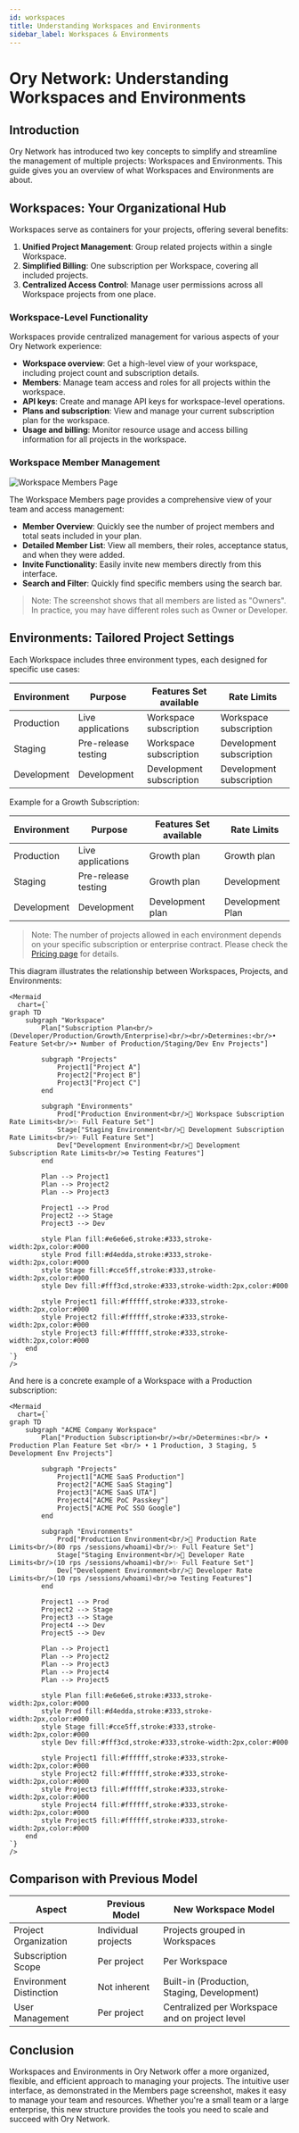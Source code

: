 ```yaml
---
id: workspaces
title: Understanding Workspaces and Environments
sidebar_label: Workspaces & Environments
---
```



# Ory Network: Understanding Workspaces and Environments

## Introduction

Ory Network has introduced two key concepts to simplify and streamline the management of multiple projects: Workspaces and
Environments. This guide gives you an overview of what Workspaces and Environments are about.

## Workspaces: Your Organizational Hub

Workspaces serve as containers for your projects, offering several benefits:

1. **Unified Project Management**: Group related projects within a single Workspace.
2. **Simplified Billing**: One subscription per Workspace, covering all included projects.
3. **Centralized Access Control**: Manage user permissions across all Workspace projects from one place.

### Workspace-Level Functionality

Workspaces provide centralized management for various aspects of your Ory Network experience:

- **Workspace overview**: Get a high-level view of your workspace, including project count and subscription details.
- **Members**: Manage team access and roles for all projects within the workspace.
- **API keys**: Create and manage API keys for workspace-level operations.
- **Plans and subscription**: View and manage your current subscription plan for the workspace.
- **Usage and billing**: Monitor resource usage and access billing information for all projects in the workspace.

### Workspace Member Management

![Workspace Members Page](_static/workspaces/ory-workspaces-members.png)

The Workspace Members page provides a comprehensive view of your team and access management:

- **Member Overview**: Quickly see the number of project members and total seats included in your plan.
- **Detailed Member List**: View all members, their roles, acceptance status, and when they were added.
- **Invite Functionality**: Easily invite new members directly from this interface.
- **Search and Filter**: Quickly find specific members using the search bar.

> Note: The screenshot shows that all members are listed as "Owners". In practice, you may have different roles such as Owner or
> Developer.

## Environments: Tailored Project Settings

Each Workspace includes three environment types, each designed for specific use cases:

| Environment | Purpose             | Features Set available   | Rate Limits              |
| ----------- | ------------------- | ------------------------ | ------------------------ |
| Production  | Live applications   | Workspace subscription   | Workspace subscription   |
| Staging     | Pre-release testing | Workspace subscription   | Development subscription |
| Development | Development         | Development subscription | Development subscription |

Example for a Growth Subscription:

| Environment | Purpose             | Features Set available | Rate Limits      |
| ----------- | ------------------- | ---------------------- | ---------------- |
| Production  | Live applications   | Growth plan            | Growth plan      |
| Staging     | Pre-release testing | Growth plan            | Development      |
| Development | Development         | Development plan       | Development Plan |

> Note: The number of projects allowed in each environment depends on your specific subscription or enterprise contract. Please
> check the [Pricing page](https://www.ory.sh/pricing/) for details.

This diagram illustrates the relationship between Workspaces, Projects, and Environments:

```mdx-code-block
<Mermaid
  chart={`
graph TD
    subgraph "Workspace"
        Plan["Subscription Plan<br/>(Developer/Production/Growth/Enterprise)<br/><br/>Determines:<br/>• Feature Set<br/>• Number of Production/Staging/Dev Env Projects"]

        subgraph "Projects"
            Project1["Project A"]
            Project2["Project B"]
            Project3["Project C"]
        end

        subgraph "Environments"
            Prod["Production Environment<br/>🚀 Workspace Subscription Rate Limits<br/>✨ Full Feature Set"]
            Stage["Staging Environment<br/>🔄 Development Subscription Rate Limits<br/>✨ Full Feature Set"]
            Dev["Development Environment<br/>🔄 Development Subscription Rate Limits<br/>⚙️ Testing Features"]
        end

        Plan --> Project1
        Plan --> Project2
        Plan --> Project3

        Project1 --> Prod
        Project2 --> Stage
        Project3 --> Dev

        style Plan fill:#e6e6e6,stroke:#333,stroke-width:2px,color:#000
        style Prod fill:#d4edda,stroke:#333,stroke-width:2px,color:#000
        style Stage fill:#cce5ff,stroke:#333,stroke-width:2px,color:#000
        style Dev fill:#fff3cd,stroke:#333,stroke-width:2px,color:#000

        style Project1 fill:#ffffff,stroke:#333,stroke-width:2px,color:#000
        style Project2 fill:#ffffff,stroke:#333,stroke-width:2px,color:#000
        style Project3 fill:#ffffff,stroke:#333,stroke-width:2px,color:#000
    end
`}
/>
```

And here is a concrete example of a Workspace with a Production subscription:

```mdx-code-block
<Mermaid
  chart={`
graph TD
    subgraph "ACME Company Workspace"
        Plan["Production Subscription<br/><br/>Determines:<br/> • Production Plan Feature Set <br/> • 1 Production, 3 Staging, 5 Development Env Projects"]

        subgraph "Projects"
            Project1["ACME SaaS Production"]
            Project2["ACME SaaS Staging"]
            Project3["ACME SaaS UTA"]
            Project4["ACME PoC Passkey"]
            Project5["ACME PoC SSO Google"]
        end

        subgraph "Environments"
            Prod["Production Environment<br/>🚀 Production Rate Limits<br/>(80 rps /sessions/whoami)<br/>✨ Full Feature Set"]
            Stage["Staging Environment<br/>🔄 Developer Rate Limits<br/>(10 rps /sessions/whoami)<br/>✨ Full Feature Set"]
            Dev["Development Environment<br/>🔄 Developer Rate Limits<br/>(10 rps /sessions/whoami)<br/>⚙️ Testing Features"]
        end

        Project1 --> Prod
        Project2 --> Stage
        Project3 --> Stage
        Project4 --> Dev
        Project5 --> Dev

        Plan --> Project1
        Plan --> Project2
        Plan --> Project3
        Plan --> Project4
        Plan --> Project5

        style Plan fill:#e6e6e6,stroke:#333,stroke-width:2px,color:#000
        style Prod fill:#d4edda,stroke:#333,stroke-width:2px,color:#000
        style Stage fill:#cce5ff,stroke:#333,stroke-width:2px,color:#000
        style Dev fill:#fff3cd,stroke:#333,stroke-width:2px,color:#000

        style Project1 fill:#ffffff,stroke:#333,stroke-width:2px,color:#000
        style Project2 fill:#ffffff,stroke:#333,stroke-width:2px,color:#000
        style Project3 fill:#ffffff,stroke:#333,stroke-width:2px,color:#000
        style Project4 fill:#ffffff,stroke:#333,stroke-width:2px,color:#000
        style Project5 fill:#ffffff,stroke:#333,stroke-width:2px,color:#000
    end
`}
/>
```

## Comparison with Previous Model

| Aspect                  | Previous Model      | New Workspace Model                            |
| ----------------------- | ------------------- | ---------------------------------------------- |
| Project Organization    | Individual projects | Projects grouped in Workspaces                 |
| Subscription Scope      | Per project         | Per Workspace                                  |
| Environment Distinction | Not inherent        | Built-in (Production, Staging, Development)    |
| User Management         | Per project         | Centralized per Workspace and on project level |

## Conclusion

Workspaces and Environments in Ory Network offer a more organized, flexible, and efficient approach to managing your projects. The
intuitive user interface, as demonstrated in the Members page screenshot, makes it easy to manage your team and resources. Whether
you're a small team or a large enterprise, this new structure provides the tools you need to scale and succeed with Ory Network.
